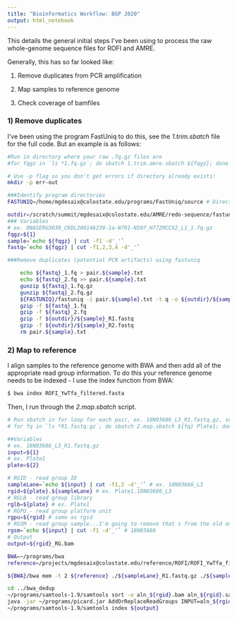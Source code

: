 ```yaml
---
title: "Bioinformatics Workflow: BGP 2020"
output: html_notebook
---
```



This details the general initial steps I've been using to process the raw whole-genome sequence files for ROFI and AMRE.  

Generally, this has so far looked like:

1) Remove duplicates from PCR amplification

2) Map samples to reference genome

3) Check coverage of bamfiles


### 1) Remove duplicates

I've been using the program FastUniq to do this, see the _1.trim.sbatch_ file for the full code.  But an example is as follows:

```sh
#Run in directory where your raw .fq.gz files are
#for fqgz in `ls *1.fq.gz`; do sbatch 1.trim.amre.sbatch ${fqgz}; done

# Use -p flag so you don't get errors if directory already exists!
mkdir -p err-out

###Identify program directories
FASTUNIQ=/home/mgdesaix@colostate.edu/programs/FastUniq/source # Directory for fastuniq

outdir=/scratch/summit/mgdesaix@colostate.edu/AMRE/redo-sequence/fastuniq-out
### Variables
# ex. DNASERU3038_CKDL200146239-1a-N701-N507_H772MCCX2_L1_1.fq.gz
fqgz=${1}
sample=`echo ${fqgz} | cut -f1 -d'_'`
fastq=`echo ${fqgz} | cut -f1,2,3,4 -d'_'`

###Remove duplicates (potential PCR artifacts) using fastuniq

	echo ${fastq}_1.fq > pair.${sample}.txt
	echo ${fastq}_2.fq >> pair.${sample}.txt
	gunzip ${fastq}_1.fq.gz
	gunzip ${fastq}_2.fq.gz
	${FASTUNIQ}/fastuniq -i pair.${sample}.txt -t q -o ${outdir}/${sample}_R1.fastq -p ${outdir}/${sample}_R2.fastq
	gzip -f ${fastq}_1.fq
	gzip -f ${fastq}_2.fq
	gzip -f ${outdir}/${sample}_R1.fastq
	gzip -f ${outdir}/${sample}_R2.fastq
	rm pair.${sample}.txt
```

### 2) Map to reference

I align samples to the reference genome with BWA and then add all of the appropriate read group information.  To do this your reference genome needs to be indexed - I use the index function from BWA:

```sh
$ bwa index ROFI_YwTfa_filtered.fasta
```

Then, I run through the _2.map.sbatch_ script.

```sh
# Run sbatch in for loop for each pair, ex. 18N03686_L3_R1.fastq.gz, set the plate as needed
# for fq in `ls *R1.fastq.gz`; do sbatch 2.map.sbatch ${fq} Plate1; done

##Variables
# ex. 18N03686_L3_R1.fastq.gz
input=${1}
# ex. Plate1
plate=${2}

# RGID - read group ID
sampleLane=`echo ${input} | cut -f1,2 -d'_'` # ex. 18N03686_L3
rgid=${plate}.${sampleLane} # ex. Plate1.18N03686_L3
# RGLB - read group library
rglb=${plate} # ex. Plate1
# RGPU - read group platform unit
rgpu=${rgid} # same as rgid
# RGSM - read group sample...I'm going to remove that s from the old one
rgsm=`echo ${input} | cut -f1 -d'_'` # 18N03686
# Output
output=${rgid}_RG.bam

BWA=~/programs/bwa
reference=/projects/mgdesaix@colostate.edu/reference/ROFI/ROFI_YwTfa_filtered.fasta

${BWA}/bwa mem -t 2 ${reference} ./${sampleLane}_R1.fastq.gz ./${sampleLane}_R2.fastq.gz > ../bwa_dedup/aln_${rgid}.sam

cd ../bwa_dedup
~/programs/samtools-1.9/samtools sort -o aln_${rgid}.bam aln_${rgid}.sam
java -jar ~/programs/picard.jar AddOrReplaceReadGroups INPUT=aln_${rgid}.bam RGID=${rgid} RGLB=${rglb} RGPL=illumina RGPU=${rgpu} RGSM=${rgsm} OUTPUT=${output} VALIDATION_STRINGENCY=SILENT
~/programs/samtools-1.9/samtools index ${output}
```

